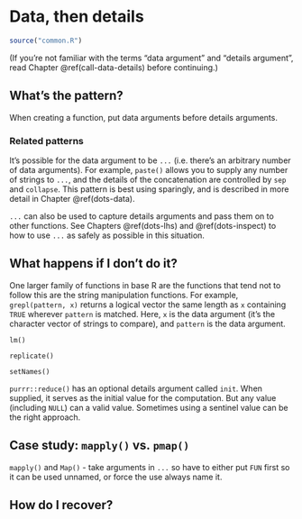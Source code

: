 # Data, then details {#args-data-details}

```r
source("common.R")
```

(If you're not familiar with the terms "data argument" and "details argument", read Chapter \@ref(call-data-details) before continuing.)

## What's the pattern?

When creating a function, put data arguments before details arguments. 



### Related patterns

It's possible for the data argument to be `...` (i.e. there's an arbitrary number of data arguments). For example, `paste()` allows you to supply any number of strings to `...`, and the details of the concatenation are controlled by `sep` and `collapse`. This pattern is best using sparingly, and is described in more detail in Chapter \@ref(dots-data). 

`...` can also be used to capture details arguments and pass them on to other functions. See Chapters \@ref(dots-lhs) and \@ref(dots-inspect) to how to use `...` as safely as possible in this situation.

## What happens if I don't do it?

One larger family of functions in base R are the functions that tend not to follow this are the string manipulation functions. For example, `grepl(pattern, x)` returns a logical vector the same length as `x` containing `TRUE` wherever `pattern` is matched. Here, `x` is the data argument (it's the character vector of strings to compare), and `pattern` is the data argument. 

`lm()`

`replicate()`

`setNames()`

`purrr::reduce()` has an optional details argument called `init`. When supplied, it serves as the initial value for the computation. But any value (including `NULL`) can a valid value. Sometimes using a sentinel value can be the right approach.


## Case study: `mapply()` vs. `pmap()`

`mapply()` and `Map()` - take arguments in `...` so have to either put `FUN` first so it can be used unnamed, or force the use always name it.

## How do I recover?

